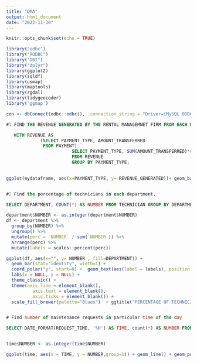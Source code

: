 ---
title: "DMA"
output: html_document
date: "2022-11-30"
---

```{r setup, include=FALSE}
knitr::opts_chunk$set(echo = TRUE)
```

```{r}

library("odbc")
library("RODBC")
library("DBI")
library("dplyr")
library(ggplot2)
library(sqldf)
library(usmap)
library(maptools)
library(rgdal)
library(tidygeocoder)
library('ggmap')
```

```{r}

con <- dbConnect(odbc::odbc(), .connection_string = "Driver={MySQL ODBC 8.0 Unicode Driver};", server="localhost", Database = "rental_management_system", UID = "root", PWD = 'Srinivas@1', Port = 3306)


```



```{sql connection=con, output.var = "mydataframe"}

#1 FIND THE REVENUE GENERATED BY THE RENTAL MANAGEMNET FIRM FROM EACH PAYMENT TYPE ( ASSUMING 15% OF TOTAL AMOUNT TRANSFERRED BY EACH TYPE IS THE REVENUE FOR RENTAL MANAGENT FIRM)

   WITH REVENUE AS 
             (SELECT PAYMENT_TYPE, AMOUNT_TRANSFERRED 
              FROM PAYMENT)
                         SELECT PAYMENT_TYPE, SUM(AMOUNT_TRANSFERRED)*0.15 AS REVENUE_GENERATED 
                         FROM REVENUE 
                         GROUP BY PAYMENT_TYPE;
                         

```

```{r}


ggplot(mydataframe, aes(x=PAYMENT_TYPE, y= REVENUE_GENERATED))+ geom_bar(stat="identity", fill="steelblue")+ theme(axis.text.x = element_text(angle = 90, vjust = 0.5, hjust=1)) + ggtitle("REVENUE GENERATED FROM EACH PAYMENT TYPE")



```


```{sql connection=con, output.var = "department"}

#2 Find the percentage of technicians in each department.

SELECT DEPARTMENT, COUNT(*) AS NUMBER FROM TECHNICIAN GROUP BY DEPARTMENT;


``` 

```{r}

department$NUMBER <- as.integer(department$NUMBER)
df <- department %>% 
  group_by(NUMBER) %>%
  ungroup() %>% 
  mutate(perc = `NUMBER` / sum(`NUMBER`)) %>% 
  arrange(perc) %>%
  mutate(labels = scales::percent(perc))

ggplot(df, aes(x="", y= NUMBER , fill=DEPARTMENT)) +
  geom_bar(stat="identity", width=1) +
  coord_polar("y", start=0) +  geom_text(aes(label = labels), position = position_stack(vjust=0.5)) +
  labs(x = NULL, y = NULL) +
  theme_classic() +
  theme(axis.line = element_blank(),
          axis.text = element_blank(),
          axis.ticks = element_blank()) +
  scale_fill_brewer(palette="Blues")  + ggtitle("PERCENTAGE OF TECHNICIANS IN EACH DEPARTMENT")



``` 



```{sql connection=con, output.var = "time"}

# Find number of maintenance requests in particular time of the day

SELECT DATE_FORMAT(REQUEST_TIME, '%H') AS TIME, count(*) AS NUMBER FROM MAINTENANCE_REQUEST GROUP BY TIME ORDER BY TIME ;



```


```{r}

time$NUMBER <- as.integer(time$NUMBER)

ggplot(time, aes(x = TIME, y = NUMBER,group=1)) + geom_line() + geom_point()  + ggtitle("NUMBER OF MAINTENANCE REQUESTS IN PARTICULAR TIME OF THE DAY")

```